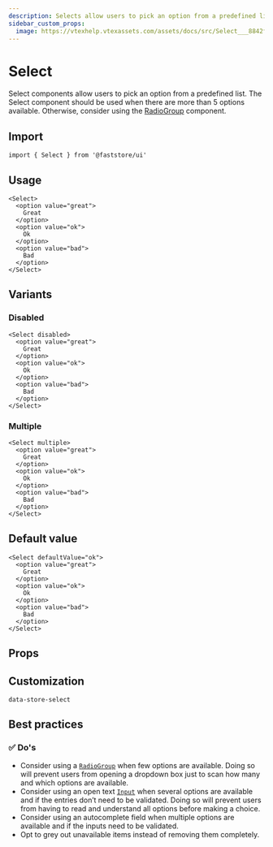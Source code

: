 ```yaml
---
description: Selects allow users to pick an option from a predefined list.
sidebar_custom_props: 
  image: https://vtexhelp.vtexassets.com/assets/docs/src/Select___8842f3b6522c3e8db0a887b3f216a6ab.png
---
```



# Select

Select components allow users to pick an option from a predefined list. The Select component should be used when there are more than 5 options available. Otherwise, consider using the [RadioGroup](/reference/ui/molecules/RadioGroup) component.

## Import

```tsx
import { Select } from '@faststore/ui'
```

## Usage

```tsx live
<Select>
  <option value="great">
    Great
  </option>
  <option value="ok">
    Ok
  </option>
  <option value="bad">
    Bad
  </option>
</Select>
```

## Variants

### Disabled

```tsx live
<Select disabled>
  <option value="great">
    Great
  </option>
  <option value="ok">
    Ok
  </option>
  <option value="bad">
    Bad
  </option>
</Select>
```

### Multiple

```tsx live
<Select multiple>
  <option value="great">
    Great
  </option>
  <option value="ok">
    Ok
  </option>
  <option value="bad">
    Bad
  </option>
</Select>
```

## Default value

```tsx live
<Select defaultValue="ok">
  <option value="great">
    Great
  </option>
  <option value="ok">
    Ok
  </option>
  <option value="bad">
    Bad
  </option>
</Select>
```

## Props

<PropsSection name="Select" />

## Customization

`data-store-select`

## Best practices

### ✅ Do's

- Consider using a [`RadioGroup`](/reference/ui/molecules/RadioGroup) when few options are available. Doing so will prevent users from opening a dropdown box just to scan how many and which options are available.
- Consider using an open text [`Input`](/reference/ui/atoms/Input) when several options are available and if the entries don’t need to be validated. Doing so will prevent users from having to read and understand all options before making a choice.
- Consider using an autocomplete field when multiple options are available and if the inputs need to be validated.
- Opt to grey out unavailable items instead of removing them completely.
